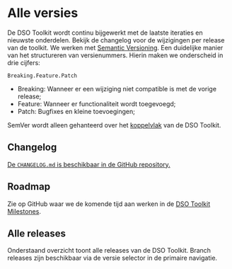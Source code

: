 
# Alle versies

De DSO Toolkit wordt continu bijgewerkt met de laatste iteraties en nieuwste onderdelen. Bekijk de changelog voor de wijzigingen per release van de toolkit. We werken met [Semantic Versioning](https://semver.org/). Een duidelijke manier van het structureren van versienummers. Hierin maken we onderscheid in drie cijfers:

`Breaking.Feature.Patch`

- Breaking: Wanneer er een wijziging niet compatible is met de vorige release;
- Feature: Wanneer er functionaliteit wordt toegevoegd;
- Patch: Bugfixes en kleine toevoegingen;

SemVer wordt alleen gehanteerd over het [koppelvlak](developers/api) van de DSO Toolkit.

## Changelog

[De `CHANGELOG.md` is beschikbaar in de GitHub repository.](https://github.com/dso-toolkit/dso-toolkit/blob/master/CHANGELOG.md)

## Roadmap

Zie op GitHub waar we de komende tijd aan werken in de [DSO Toolkit Milestones](https://github.com/dso-toolkit/dso-toolkit/milestones).

## Alle releases

Onderstaand overzicht toont alle releases van de DSO Toolkit. Branch releases zijn beschikbaar via de versie selector in de primaire navigatie.

<AllVersions />
